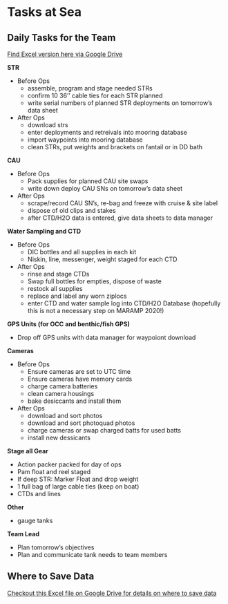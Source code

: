 # Tasks at Sea {#tasks}

## Daily Tasks for the Team

[Find Excel version here via Google Drive](https://drive.google.com/open?id=1I4Hojo0qjKtUwhRqgc9aLM6_fGtjqZMM)


**STR**

* Before Ops
  + assemble, program and stage needed STRs 
  + confirm 10 36'' cable ties for each STR planned
  + write serial numbers of planned STR deployments on tomorrow's data sheet
* After Ops
  + download strs
  + enter deployments and retreivals into mooring database
  + import waypoints into mooring database
  + clean STRs, put weights and brackets on fantail or in DD bath

**CAU**

* Before Ops
  + Pack supplies for planned CAU site swaps
  + write down deploy CAU SNs on tomorrow's data sheet

* After Ops
  + scrape/record CAU SN's, re-bag and freeze with cruise & site label
  + dispose of old clips and stakes
  + after CTD/H2O data is entered, give data sheets to data manager

**Water Sampling and CTD**

* Before Ops
  + DIC bottles and all supplies in each kit
  + Niskin, line, messenger, weight staged for each CTD

* After Ops
  + rinse and stage CTDs
  + Swap full bottles for empties, dispose of waste
  + restock all supplies
  + replace and label any worn ziplocs
  + enter CTD and water sample log into CTD/H2O Database (hopefully this is not a necessary step on MARAMP 2020!)

**GPS Units (for OCC and benthic/fish GPS)**

* Drop off GPS units with data manager for waypoiont download

**Cameras**

* Before Ops
  + Ensure cameras are set to UTC time
  + Ensure cameras have memory cards
  + charge camera batteries
  + clean camera housings
  + bake desiccants and install them
* After Ops
  + download and sort photos
  + download and sort photoquad photos
  + charge cameras or swap charged batts for used batts
  + install new dessicants

**Stage all Gear**

* Action packer packed for day of ops
* Pam float and reel staged
* If deep STR: Marker Float and drop weight
* 1 full bag of large cable ties (keep on boat)
* CTDs and lines

**Other**

* gauge tanks

**Team Lead**

* Plan tomorrow's objectives
* Plan and communicate tank needs to team members

## Where to Save Data

[Checkout this Excel file on Google Drive for details on where to save data](https://drive.google.com/open?id=16l1OQgGEunLoADh_MEGyIfbQL2w0u6aw)
